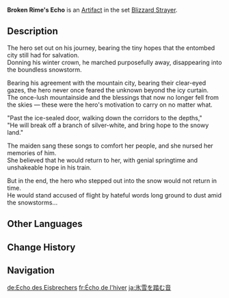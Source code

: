 {{Artifact Infobox
|image = Item Broken Rime's Echo.png
|set   = Blizzard Strayer
|piece = Circlet of Logos
}}
{{Description|The crown of an ancient hero who dreamt of conquering the cold. It is proof of its former master's bravery in facing the bone-chilling cold of winter.}}
'''Broken Rime's Echo''' is an [[Artifact]] in the set [[Blizzard Strayer]].

==Description==
The hero set out on his journey, bearing the tiny hopes that the entombed city still had for salvation.<br />Donning his winter crown, he marched purposefully away, disappearing into the boundless snowstorm.

Bearing his agreement with the mountain city, bearing their clear-eyed gazes, the hero never once feared the unknown beyond the icy curtain.<br />The once-lush mountainside and the blessings that now no longer fell from the skies — these were the hero's motivation to carry on no matter what.

"Past the ice-sealed door, walking down the corridors to the depths,"<br />"He will break off a branch of silver-white, and bring hope to the snowy land."

The maiden sang these songs to comfort her people, and she nursed her memories of him.<br />She believed that he would return to her, with genial springtime and unshakeable hope in his train.

But in the end, the hero who stepped out into the snow would not return in time.<br />He would stand accused of flight by hateful words long ground to dust amid the snowstorms...

==Other Languages==
{{Other Languages
|en      = Broken Rime's Echo
|zhs     = 破冰踏雪的回音
|zhs_rm  = Pòbīng Tāxuě de Huíyīn
|zht     = 破冰踏雪的回音
|zht_rm  = Pòbīng Tāxuě de Huíyīn
|zh_tl   = Echo of Ice-Breaking and Snow-Stepping
|ja      = 氷雪を踏む音
|ja_rm   = Hyousetsu wo Fumu Oto
|ja_tl   = Sound of Treading Ice and Snow
|ko      = 빙설을 밟는 소리
|ko_rm   = Bingseoreul Balleun Sori
|ko_tl   = Sound of Treading Ice and Snow
|es      = Eco de la Escarcha
|es_tl   = Echo of the Frost
|fr      = Écho de l'hiver
|fr_tl   = Echo of Winter
|ru      = Эхо осколков инея
|ru_tl   = Echo of Hoarfrost Fragments
|th      = Broken Rime's Echo
|vi      = Tiếng Vọng Băng Vỡ Tuyết Rơi
|vi_tl   = 
|de      = Echo des Eisbrechers
|de_tl   = Echo of the Icebreaker
|id      = Broken Rime's Echo
|pt      = Eco do Inverno
|pt_tl   = 
|tr      = Kırağının Yankısı
|tr_tl   = 
|it      = Eco dell'inverno
|it_tl   = Winter's Echo
}}

==Change History==
{{Change History|1.2}}

==Navigation==
{{Artifact Set Navbox|Blizzard Strayer}}

[[de:Echo des Eisbrechers]]
[[fr:Écho de l'hiver]]
[[ja:氷雪を踏む音]]